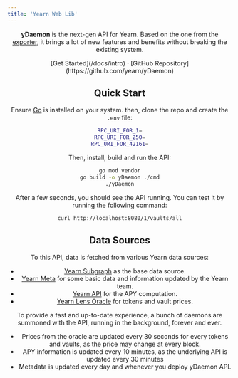```yaml
---
title: 'Yearn Web Lib'
---
```



<Header />

**yDaemon** is the next-gen API for Yearn. Based on the one from the [exporter](https://github.com/yearn/yearn-exporter), it brings a lot of new features and benefits without breaking the existing system.

<div className="text-center" style={{marginTop: 40, marginBottom: 40}}>
[Get Started](/docs/intro) ·
[GitHub Repository](https://github.com/yearn/yDaemon)
</div>

## Quick Start
Ensure [Go](https://go.dev/) is installed on your system. then, clone the repo and create the `.env` file:
```sh
RPC_URI_FOR_1=
RPC_URI_FOR_250=
RPC_URI_FOR_42161=
```

Then, install, build and run the API:
```bash
go mod vendor
go build -o yDaemon ./cmd
./yDaemon
```

After a few seconds, you should see the API running. You can test it by running the following command:
```bash
curl http://localhost:8080/1/vaults/all
```

## Data Sources
To this API, data is fetched from various Yearn data sources:
- [Yearn Subgraph](https://thegraph.com/explorer/subgraph?id=5xMSe3wTNLgFQqsAc5SCVVwT4MiRb5AogJCuSN9PjzXF) as the base data source.
- [Yearn Meta](https://github.com/yearn/yearn-meta) for some basic data and information updated by the Yearn team.
- [Yearn API](https://api.yearn.finance/) for the APY computation.
- [Yearn Lens Oracle](https://etherscan.io/address/0xca11bde05977b3631167028862be2a173976ca11) for tokens and vault prices.

To provide a fast and up-to-date experience, a bunch of daemons are summoned with the API, running in the background, forever and ever.
- Prices from the oracle are updated every 30 seconds for every tokens and vaults, as the price may change at every block.
- APY information is updated every 10 minutes, as the underlying API is updated every 30 minutes
- Metadata is updated every day and whenever you deploy yDaemon API.
